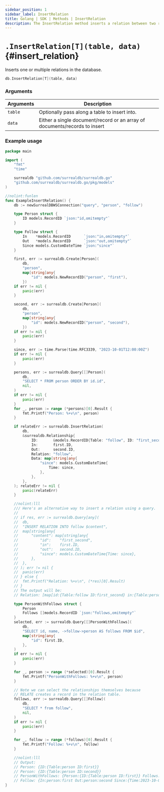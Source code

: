 ```yaml
---
sidebar_position: 1
sidebar_label: InsertRelation
title: Golang | SDK | Methods | InsertRelation
description: The InsertRelation method inserts a relation between two records.
---
```



# `.InsertRelation[T](table, data)` {#insert_relation}

Inserts one or multiple relations in the database.

```go title="Method Syntax"
db.InsertRelation[T](table, data)
```

### Arguments

<table>
    <thead>
        <tr>
            <th colspan="2" scope="col">Arguments</th>
            <th colspan="2" scope="col">Description</th>
        </tr>
    </thead>
    <tbody>
        <tr>
            <td colspan="2" scope="row" data-label="Arguments">
                <code>table</code>
                <Label label="required" />
            </td>
            <td colspan="2" scope="row" data-label="Description">
                Optionally pass along a table to insert into.
            </td>
        </tr>
        <tr>
            <td colspan="2" scope="row" data-label="Arguments">
                <code>data</code>
                <Label label="required" />
            </td>
            <td colspan="2" scope="row" data-label="Description">
                Either a single document/record or an array of documents/records to insert
            </td>
        </tr>
    </tbody>
</table>

### Example usage

```go
package main

import (
	"fmt"
	"time"

	surrealdb "github.com/surrealdb/surrealdb.go"
	"github.com/surrealdb/surrealdb.go/pkg/models"
)

//nolint:funlen
func ExampleInsertRelation() {
	db := newSurrealDBWSConnection("query", "person", "follow")

	type Person struct {
		ID models.RecordID `json:"id,omitempty"`
	}

	type Follow struct {
		In    *models.RecordID      `json:"in,omitempty"`
		Out   *models.RecordID      `json:"out,omitempty"`
		Since models.CustomDateTime `json:"since"`
	}

	first, err := surrealdb.Create[Person](
		db,
		"person",
		map[string]any{
			"id": models.NewRecordID("person", "first"),
		})
	if err != nil {
		panic(err)
	}

	second, err := surrealdb.Create[Person](
		db,
		"person",
		map[string]any{
			"id": models.NewRecordID("person", "second"),
		})
	if err != nil {
		panic(err)
	}

	since, err := time.Parse(time.RFC3339, "2023-10-01T12:00:00Z")
	if err != nil {
		panic(err)
	}

	persons, err := surrealdb.Query[[]Person](
		db,
		"SELECT * FROM person ORDER BY id.id",
		nil,
	)
	if err != nil {
		panic(err)
	}
	for _, person := range (*persons)[0].Result {
		fmt.Printf("Person: %+v\n", person)
	}

	if relateErr := surrealdb.InsertRelation(
		db,
		&surrealdb.Relationship{
			ID:       &models.RecordID{Table: "follow", ID: "first_second"},
			In:       first.ID,
			Out:      second.ID,
			Relation: "follow",
			Data: map[string]any{
				"since": models.CustomDateTime{
					Time: since,
				},
			},
		},
	); relateErr != nil {
		panic(relateErr)
	}

	//nolint:lll
	/// Here's an alternative way to insert a relation using a query.
	//
	// if res, err := surrealdb.Query[any](
	// 	db,
	// 	"INSERT RELATION INTO follow $content",
	// 	map[string]any{
	// 		"content": map[string]any{
	// 			"id":    "first_second",
	// 			"in":    first.ID,
	// 			"out":   second.ID,
	// 			"since": models.CustomDateTime{Time: since},
	// 		},
	// 	},
	// ); err != nil {
	// 	panic(err)
	// } else {
	// 	fmt.Printf("Relation: %+v\n", (*res)[0].Result)
	// }
	// The output will be:
	// Relation: [map[id:{Table:follow ID:first_second} in:{Table:person ID:first} out:{Table:person ID:second} since:{Time:2023-10-01 12:00:00 +0000 UTC}]]

	type PersonWithFollows struct {
		Person
		Follows []models.RecordID `json:"follows,omitempty"`
	}
	selected, err := surrealdb.Query[[]PersonWithFollows](
		db,
		"SELECT id, name, ->follow->person AS follows FROM $id",
		map[string]any{
			"id": first.ID,
		},
	)
	if err != nil {
		panic(err)
	}

	for _, person := range (*selected)[0].Result {
		fmt.Printf("PersonWithFollows: %+v\n", person)
	}

	// Note we can select the relationships themselves because
	// RELATE creates a record in the relation table.
	follows, err := surrealdb.Query[[]Follow](
		db,
		"SELECT * from follow",
		nil,
	)
	if err != nil {
		panic(err)
	}

	for _, follow := range (*follows)[0].Result {
		fmt.Printf("Follow: %+v\n", follow)
	}

	//nolint:lll
	// Output:
	// Person: {ID:{Table:person ID:first}}
	// Person: {ID:{Table:person ID:second}}
	// PersonWithFollows: {Person:{ID:{Table:person ID:first}} Follows:[{Table:person ID:second}]}
	// Follow: {In:person:first Out:person:second Since:{Time:2023-10-01 12:00:00 +0000 UTC}}
}
```

